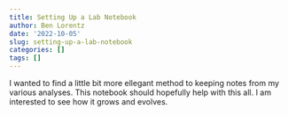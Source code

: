 ```yaml
---
title: Setting Up a Lab Notebook
author: Ben Lorentz
date: '2022-10-05'
slug: setting-up-a-lab-notebook
categories: []
tags: []
---
```


I wanted to find a little bit more ellegant method to keeping notes from my various
analyses. This notebook should hopefully help with this all. I am interested to 
see how it grows and evolves.
